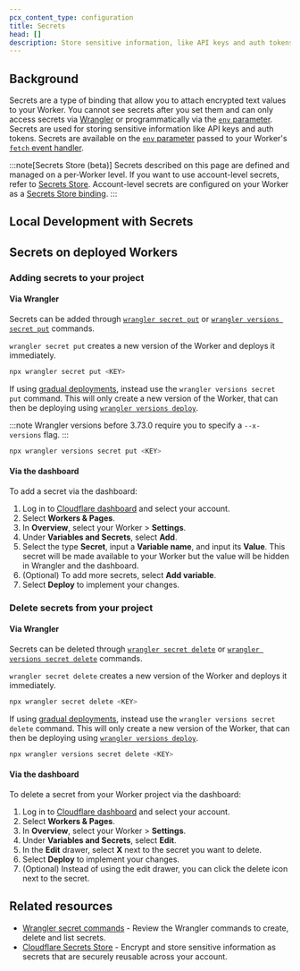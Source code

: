 ```yaml
---
pcx_content_type: configuration
title: Secrets
head: []
description: Store sensitive information, like API keys and auth tokens, in your Worker.
---
```



## Background

Secrets are a type of binding that allow you to attach encrypted text values to your Worker. You cannot see secrets after you set them and can only access secrets via [Wrangler](/workers/wrangler/commands/#secret) or programmatically via the [`env` parameter](/workers/runtime-apis/handlers/fetch/#parameters). Secrets are used for storing sensitive information like API keys and auth tokens. Secrets are available on the [`env` parameter](/workers/runtime-apis/handlers/fetch/#parameters) passed to your Worker's [`fetch` event handler](/workers/runtime-apis/handlers/fetch/).

:::note[Secrets Store (beta)]
Secrets described on this page are defined and managed on a per-Worker level. If you want to use account-level secrets, refer to [Secrets Store](/secrets-store/). Account-level secrets are configured on your Worker as a [Secrets Store binding](/secrets-store/integrations/workers/).
:::

## Local Development with Secrets

<Render file="secrets-in-dev" />

## Secrets on deployed Workers

### Adding secrets to your project

#### Via Wrangler

Secrets can be added through [`wrangler secret put`](/workers/wrangler/commands/#secret) or [`wrangler versions secret put`](/workers/wrangler/commands/#secret-put) commands.

`wrangler secret put` creates a new version of the Worker and deploys it immediately.

```sh
npx wrangler secret put <KEY>
```

If using [gradual deployments](/workers/configuration/versions-and-deployments/gradual-deployments/), instead use the `wrangler versions secret put` command. This will only create a new version of the Worker, that can then be deploying using [`wrangler versions deploy`](/workers/wrangler/commands/#deploy-2).

:::note
Wrangler versions before 3.73.0 require you to specify a `--x-versions` flag.
:::

```sh
npx wrangler versions secret put <KEY>
```

#### Via the dashboard

To add a secret via the dashboard:

1. Log in to [Cloudflare dashboard](https://dash.cloudflare.com/) and select your account.
2. Select **Workers & Pages**.
3. In **Overview**, select your Worker > **Settings**.
4. Under **Variables and Secrets**, select **Add**.
5. Select the type **Secret**, input a **Variable name**, and input its **Value**. This secret will be made available to your Worker but the value will be hidden in Wrangler and the dashboard.
6. (Optional) To add more secrets, select **Add variable**.
7. Select **Deploy** to implement your changes.

### Delete secrets from your project

#### Via Wrangler

Secrets can be deleted through [`wrangler secret delete`](/workers/wrangler/commands/#delete-1) or [`wrangler versions secret delete`](/workers/wrangler/commands/#secret-delete) commands.

`wrangler secret delete` creates a new version of the Worker and deploys it immediately.

```sh
npx wrangler secret delete <KEY>
```

If using [gradual deployments](/workers/configuration/versions-and-deployments/gradual-deployments/), instead use the `wrangler versions secret delete` command. This will only create a new version of the Worker, that can then be deploying using [`wrangler versions deploy`](/workers/wrangler/commands/#deploy-2).

```sh
npx wrangler versions secret delete <KEY>
```

#### Via the dashboard

To delete a secret from your Worker project via the dashboard:

1. Log in to [Cloudflare dashboard](https://dash.cloudflare.com/) and select your account.
2. Select **Workers & Pages**.
3. In **Overview**, select your Worker > **Settings**.
4. Under **Variables and Secrets**, select **Edit**.
5. In the **Edit** drawer, select **X** next to the secret you want to delete.
6. Select **Deploy** to implement your changes.
7. (Optional) Instead of using the edit drawer, you can click the delete icon next to the secret.

<Render file="env_and_secrets" />

## Related resources

- [Wrangler secret commands](/workers/wrangler/commands/#secret) - Review the Wrangler commands to create, delete and list secrets.
- [Cloudflare Secrets Store](/secrets-store/) - Encrypt and store sensitive information as secrets that are securely reusable across your account.
